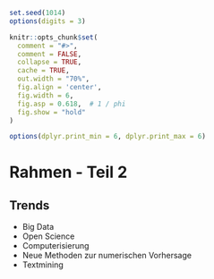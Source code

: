 ```r
set.seed(1014)
options(digits = 3)

knitr::opts_chunk$set(
  comment = "#>",
  comment = FALSE,
  collapse = TRUE,
  cache = TRUE,
  out.width = "70%",
  fig.align = 'center',
  fig.width = 6,
  fig.asp = 0.618,  # 1 / phi
  fig.show = "hold"
)

options(dplyr.print_min = 6, dplyr.print_max = 6)
```



# Rahmen - Teil 2





## Trends

- Big Data
- Open Science
- Computerisierung
- Neue Methoden zur numerischen Vorhersage
- Textmining

